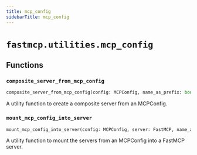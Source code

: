 ```yaml
---
title: mcp_config
sidebarTitle: mcp_config
---
```


# `fastmcp.utilities.mcp_config`

## Functions

### `composite_server_from_mcp_config` <sup><a href="https://github.com/jlowin/fastmcp/blob/main/src/fastmcp/utilities/mcp_config.py#L5" target="_blank"><Icon icon="github" style="width: 14px; height: 14px;" /></a></sup>

```python
composite_server_from_mcp_config(config: MCPConfig, name_as_prefix: bool = True) -> FastMCP
```


A utility function to create a composite server from an MCPConfig.


### `mount_mcp_config_into_server` <sup><a href="https://github.com/jlowin/fastmcp/blob/main/src/fastmcp/utilities/mcp_config.py#L16" target="_blank"><Icon icon="github" style="width: 14px; height: 14px;" /></a></sup>

```python
mount_mcp_config_into_server(config: MCPConfig, server: FastMCP, name_as_prefix: bool = True) -> None
```


A utility function to mount the servers from an MCPConfig into a FastMCP server.

